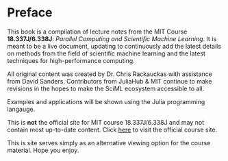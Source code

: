 # Preface {.unnumbered}

This book is a compilation of lecture notes from the MIT Course **18.337J/6.338J**: _Parallel Computing and Scientific Machine Learning_.
It is meant to be a live document, updating to continuously add the latest details on methods from the field of scientific machine learning and 
the latest techniques for high-performance computing.

All original content was created by Dr. Chris Rackauckas with assistance from David Sanders. Contributors from JuliaHub & MIT continue to make revisions in the hopes to make the SciML ecosystem accessible to all.

Examples and applications will be shown using the Julia programming langauge.

::: {.callout-important}
This is **not** the official site for MIT course 18.337J/6.338J and may not contain most up-to-date content.
Click [here](https://book.sciml.ai) to visit the official course site.

This is site serves simply as an alternative viewing option for the course material.
Hope you enjoy.
:::
